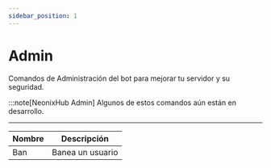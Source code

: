 ```yaml
---
sidebar_position: 1
--- 
```


# Admin

Comandos de Administración del bot para mejorar tu servidor y su seguridad.

:::note[NeonixHub Admin]
Algunos de estos comandos aún están en desarrollo.

---

|  Nombre     |  Descripción     |   
| ----------- | ---------------- |
| Ban         | Banea un usuario |
